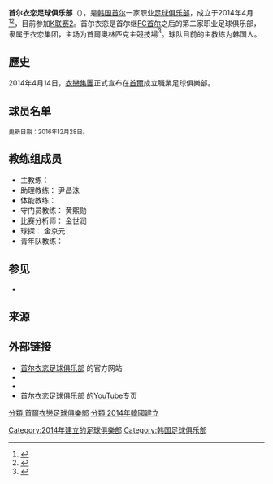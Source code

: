 {{noteTA|G1=Football|G2=KLeague|1=zh-cn:首尔衣恋;zh-hk:首爾衣戀;zh-tw:首爾衣戀;
}}
{{Infobox football club
| clubname  = 首爾衣戀
| image     = [[file:Seoul_E-Land_FC.svg|180px]]
| founded   = 2014年
| ground    = [[首爾奧林匹克主競技場|首爾奧林匹克主競技場]]
| capacity  = 69,950人
| owner     = [[衣恋集团|衣恋集团]]
| chairman  = 朴圣敬（{{lang|ko|박성경}}）
| manager   = {{le|朴建夏|Park Kun-ha}}
| league    = [[K聯賽2|K聯賽2]]
| season    = 2021
| position  = K聯賽2，第 9 位
| website   = http://www.seoulelandfc.com
| pattern_la1=|pattern_b1=|pattern_ra1=|pattern_sh1=|pattern_so1=
| leftarm1=000458|body1=000458|rightarm1=000458|shorts1=000458|socks1=000458
| pattern_la2=|pattern_b2=|pattern_ra2=|pattern_sh2=|pattern_so2=
| leftarm2=C19251|body2=FFFFFF|rightarm2=C19251|shorts2=FFFFFF|socks2=FFFFFF
}}
'''首尔衣恋足球俱乐部'''（{{lang-ko|서울 이랜드 FC}}），是[[韩国|韩国]][[首尔|首尔]]一家职业[[足球俱乐部|足球俱乐部]]，成立于2014年4月<ref>{{Cite news |title=이랜드축구단, 창단 의향서 제출.."성적보다는 인기구단" |url=http://www.newstomato.com/ReadNews.aspx?no=460551 |publisher=뉴스토마토 |date=2014-04-14 |accessdate=2015-07-06 |archive-date=2020-02-01 |archive-url=https://web.archive.org/web/20200201150911/http://www.newstomato.com/ReadNews.aspx?no=460551 |dead-url=no }}</ref><ref>{{cite web|url=http://www.kleague.com/kr/sub.asp?avan=1005010000&bs_code=news0&NEWSMode=view&intseq=9069&http://www.kleague.com/kr/sub.asp?|title=이랜드그룹, 프로축구단 창단 발표|publisher=KLeague.com|date=|accessdate=2014年4月14日|deadurl=yes|archiveurl=https://web.archive.org/web/20140415121100/http://www.kleague.com/kr/sub.asp?avan=1005010000&bs_code=news0&NEWSMode=view&intseq=9069&http%3A%2F%2Fwww.kleague.com%2Fkr%2Fsub.asp%3F|archivedate=2014年4月15日}}</ref>，目前参加[[K联赛2|K联赛2]]。首尔衣恋是首尔继[[FC首尔|FC首尔]]之后的第二家职业足球俱乐部，隶属于[[衣恋集团|衣恋集团]]，主场为[[首爾奧林匹克主競技場|首爾奧林匹克主競技場]]<ref>{{Cite news|title=이랜드그룹, 14일 서울 연고 프로구단 창단 발표|url=http://sports.chosun.com/news/ntype.htm?id=201404100100113810007138&servicedate=20140409|publisher=스포츠조선|date=2014-04-09|accessdate=2015-07-06|archive-date=2020-08-11|archive-url=https://web.archive.org/web/20200811074319/https://sports.chosun.com/news/ntype.htm?id=201404100100113810007138&servicedate=20140409|dead-url=no}}</ref>。球队目前的主教练为韩国人{{le|朴建夏|Park Kun-ha}}。

==歷史==
2014年4月14日，[[衣戀集團|衣戀集團]]正式宣布在[[首爾|首爾]]成立職業足球俱樂部。

== 球员名单 ==
<small>更新日期：2016年12月28日。</small>
{{Fs start}}
{{Fs player|no= 1|nat=South Korea|name=[[金永光|金永光]]|pos=GK}}
{{Fs player|no= 3|nat=South Korea|name=[[李在勋|李在勋]]|pos=DF}}
{{Fs player|no= 4|nat=South Korea|name=[[金俊泰|金俊泰]]|pos=MF}}
{{Fs player|no= 5|nat=Trinidad and Tobago|name=[[卡莱尔·米切尔|卡莱尔·米切尔]]|pos=DF}}
{{Fs player|no= 6|nat=South Korea|name=[[金東徹|金東徹]]|pos=DF}}
{{Fs player|no= 7|nat=South Korea|name=[[沈相旼|沈相旼]]|pos=DF|other=租借自[[FC首爾|FC首爾]]}}
{{Fs player|no= 9|nat=South Korea|name=[[徐訂晋|徐訂晋]]|pos=MF|other=租借自[[蔚山现代|蔚山现代]]}}
{{Fs player|no=10|nat=South Korea|name=[[柳昌鉉|柳昌鉉]]|pos=FW|other=租借自[[城南FC|城南FC]]}}
{{Fs player|no=11|nat=Brazil|name=[[埃迪森·路易斯·多斯桑托斯|塔拉巴伊]]|pos=FW|other=租借自[[Hibernians_F.C.|Hibernians]]}}
{{Fs player|no=14|nat=South Korea|name=[[趙佑辰|趙佑辰]]|pos=FW}}
{{Fs player|no=15|nat=South Korea|name=[[金兌恩|金兌恩]]|pos=DF}}
{{Fs player|no=16|nat=South Korea|name=[[申一守|申一守]]|pos=MF}}
{{Fs player|no=17|nat=South Korea|name=[[安邰鉉|安邰鉉]]|pos=MF}}
{{Fs player|no=18|nat=South Korea|name=[[周敏圭|周敏圭]]|pos=MF}}
{{Fs player|no=19|nat=South Korea|name=[[趙香氣|趙香氣]]|pos=DF}}
{{Fs mid}}
{{Fs player|no=21|nat=South Korea|name=[[李相基|李相基]]|pos=GK}}
{{Fs player|no=22|nat=South Korea|name=[[全珉洸|全珉洸]]|pos=FW}}
{{Fs player|no=23|nat=South Korea|name=[[崔午百|崔午百]]|pos=MF}}
{{Fs player|no=24|nat=South Korea|name=[[金賢圭|金賢圭]]|pos=FW}}
{{Fs player|no=25|nat=South Korea|name=[[金贤率|金贤率]]|pos=MF}}
{{Fs player|no=26|nat=South Korea|name=[[金滄旭|金滄旭]]|pos=MF}}
{{Fs player|no=27|nat=South Korea|name=[[金奉來|金奉來]]|pos=MF|other=租借自[[济州联|济州联]]}}
{{Fs player|no=30|nat=South Korea|name=[[具代燁|具代燁]]|pos=DF}}
{{Fs player|no=31|nat=South Korea|name=[[金炫成|金炫成]]|pos=GK}}
{{Fs player|no=36|nat=South Korea|name=[[金志勳|金志勳]]|pos=DF}}
{{Fs player|no=47|nat=South Korea|name=[[金載淵|金載淵]]|pos=MF}}
{{Fs player|no=55|nat=South Korea|name=[[高敬竣|高敬竣]]|pos=DF}}
{{Fs player|no=66|nat=South Korea|name=[[崔致远|崔致远]]|pos=MF|other=租借自[[全北现代|全北现代]]}}
{{Fs player|no=77|nat=South Korea|name=[[劉齊昊|劉齊昊]]|pos=FW}}
{{Fs end}}

== 教练组成员 ==
* 主教练：{{flagicon|KOR}} {{le|朴建夏|Park Kun-ha}}
* 助理教练：{{flagicon|ARG}} 尹昌洙
* 体能教练：{{flagicon|ENG}} {{le|丹·哈里斯|Dan Harris (coach)}}
* 守门员教练：{{flagicon|KOR}} 黄熙勋
* 比赛分析师：{{flagicon|KOR}} 金世润
* 球探：{{flagicon|KOR}} 金京元
* 青年队教练：{{flagicon|KOR}} {{link-ko|崔兌旭|최태욱}}

== 参见 ==
* {{link-ko|衣恋彪马FC|이랜드 푸마 축구단}}

== 来源 ==
{{reflist}}

== 外部链接 ==
{{Commons_category|Seoul E-Land FC}}
* [http://www.seoulelandfc.com 首尔衣恋足球俱乐部] {{Wayback|url=http://www.seoulelandfc.com/ |date=20150122101650 }}的官方网站
* {{Facebook|SeoulEland}}
* {{Twitter|seouleland}}
* [http://www.youtube.com/seouleland 首尔衣恋足球俱乐部] {{Wayback|url=http://www.youtube.com/seouleland |date=20200721043151 }}的[[YouTube|YouTube]]专页

{{K联赛}}
{{首爾衣戀足球俱樂部}}
[[Category:2014年建立的足球俱樂部|Category:2014年建立的足球俱樂部]]
[[Category:韩国足球俱乐部|Category:韩国足球俱乐部]]
[[分類:首爾衣戀足球俱樂部|分類:首爾衣戀足球俱樂部]]
[[分類:2014年韓國建立|分類:2014年韓國建立]]